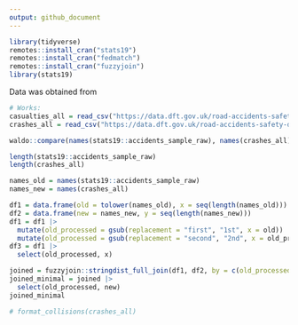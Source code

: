 ```yaml
---
output: github_document
---
```



```r
library(tidyverse)
remotes::install_cran("stats19")
remotes::install_cran("fedmatch")
remotes::install_cran("fuzzyjoin")
library(stats19)
```

Data was obtained from 

```r
# Works:
casualties_all = read_csv("https://data.dft.gov.uk/road-accidents-safety-data/dft-road-casualty-statistics-casualty-1979-latest-published-year.csv")
crashes_all = read_csv("https://data.dft.gov.uk/road-accidents-safety-data/dft-road-casualty-statistics-collision-1979-latest-published-year.csv")

waldo::compare(names(stats19::accidents_sample_raw), names(crashes_all))

length(stats19::accidents_sample_raw)
length(crashes_all)

names_old = names(stats19::accidents_sample_raw)
names_new = names(crashes_all)

df1 = data.frame(old = tolower(names_old), x = seq(length(names_old)))
df2 = data.frame(new = names_new, y = seq(length(names_new)))
df1 = df1 |> 
  mutate(old_processed = gsub(replacement = "first", "1st", x = old)) |> 
  mutate(old_processed = gsub(replacement = "second", "2nd", x = old_processed)) 
df3 = df1 |> 
  select(old_processed, x)

joined = fuzzyjoin::stringdist_full_join(df1, df2, by = c(old_processed = "new"))
joined_minimal = joined |> 
  select(old_processed, new)
joined_minimal

# format_collisions(crashes_all)
```

```r
```

```r
```
